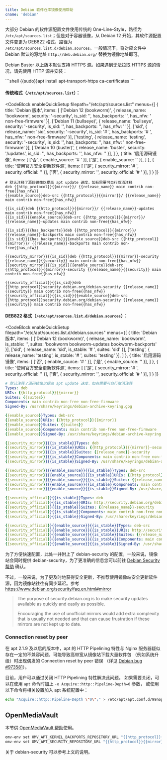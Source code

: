 ```yaml
---
title: Debian 软件仓库镜像使用帮助
cname: 'debian'
---
```


大部分 Debian 的软件源配置文件使用传统的 One-Line-Style，路径为 `/etc/apt/sources.list`；但是对于容器镜像，从 Debian 12 开始，其软件源配置文件变更为 DEB822 格式，路径为 `/etc/apt/sources.list.d/debian.sources`。一般情况下，将对应文件中 Debian 默认的源地址 `http://deb.debian.org/` 替换为镜像地址即可。

Debian Buster 以上版本默认支持 HTTPS 源。如果遇到无法拉取 HTTPS 源的情况，请先使用 HTTP 源并安装：

<CodeBlock>
```shell
{{sudo}}apt install apt-transport-https ca-certificates
```
</CodeBlock>

#### 传统格式（`/etc/apt/sources.list`）：

<CodeBlock
  enableQuickSetup
  filepath="/etc/apt/sources.list"
  menus={[
    {
      title: 'Debian 版本',
      items: [
        ['Debian 12 (bookworm)', { release_name: 'bookworm', security: '-security', is_sid: '', has_backports: '', has_nfw: ' non-free-firmware' }],
        ['Debian 11 (bullseye)', { release_name: 'bullseye', security: '-security', is_sid: '', has_backports: '', has_nfw: '' }],
        ['sid', { release_name: 'sid', security: '-security', is_sid: '# ', has_backports: '# ', has_nfw: ' non-free-firmware' }],
        ['testing', { release_name: 'testing', security: '-security', is_sid: '', has_backports: '', has_nfw: ' non-free-firmware' }],
        ['Debian 10 (buster)', { release_name: 'buster', security: '/updates', is_sid: '', has_backports: '', has_nfw: '' }],
      ]
    },
    {
      title: '启用源码镜像',
      items: [
        ['否', { enable_source: '# ' }],
        ['是', { enable_source: '' }],
      ]
    },
    {
      title: '使用官方安全更新软件源',
      items: [
        ['是', { security_mirror: '# ', security_official: '' }],
        ['否', { security_mirror: '', security_official: '# ' }],
      ]
    }
  ]}
>

```properties
# 默认注释了源码镜像以提高 apt update 速度，如有需要可自行取消注释
deb {{http_protocol}}{{mirror}}/ {{release_name}} main contrib non-free{{has_nfw}}
{{enable_source}}deb-src {{http_protocol}}{{mirror}}/ {{release_name}} main contrib non-free{{has_nfw}}

{{is_sid}}deb {{http_protocol}}{{mirror}}/ {{release_name}}-updates main contrib non-free{{has_nfw}}
{{is_sid}}{{enable_source}}deb-src {{http_protocol}}{{mirror}}/ {{release_name}}-updates main contrib non-free{{has_nfw}}

{{is_sid}}{{has_backports}}deb {{http_protocol}}{{mirror}}/ {{release_name}}-backports main contrib non-free{{has_nfw}}
{{is_sid}}{{has_backports}}{{enable_source}}deb-src {{http_protocol}}{{mirror}}/ {{release_name}}-backports main contrib non-free{{has_nfw}}

{{security_mirror}}{{is_sid}}deb {{http_protocol}}{{mirror}}-security {{release_name}}{{security}} main contrib non-free{{has_nfw}}
{{security_mirror}}{{is_sid}}{{enable_source}}deb-src {{http_protocol}}{{mirror}}-security {{release_name}}{{security}} main contrib non-free{{has_nfw}}

{{security_official}}{{is_sid}}deb {{http_protocol}}security.debian.org/debian-security {{release_name}}{{security}} main contrib non-free{{has_nfw}}
{{security_official}}{{is_sid}}{{enable_source}}deb-src {{http_protocol}}security.debian.org/debian-security {{release_name}}{{security}} main contrib non-free{{has_nfw}}
```

</CodeBlock>

#### DEB822 格式（`/etc/apt/sources.list.d/debian.sources`）：

<CodeBlock
  enableQuickSetup
  filepath="/etc/apt/sources.list.d/debian.sources"
  menus={[
    {
      title: 'Debian 版本',
      items: [
        ['Debian 12 (bookworm)', { release_name: 'bookworm', is_stable: '', suites: 'bookworm bookworm-updates bookworm-backports' }],
        ['sid', { release_name: 'sid', is_stable: '# ', suites: 'sid' }],
        ['testing', { release_name: 'testing', is_stable: '# ', suites: 'testing' }],
      ]
    },
    {
      title: '启用源码镜像',
      items: [
        ['否', { enable_source: '# ' }],
        ['是', { enable_source: '' }],
      ]
    },
    {
      title: '使用官方安全更新软件源',
      items: [
        ['是', { security_mirror: '# ', security_official: '' }],
        ['否', { security_mirror: '', security_official: '# ' }],
      ]
    }
  ]}
>

```yaml
# 默认注释了源码镜像以提高 apt update 速度，如有需要可自行取消注释
Types: deb
URIs: {{http_protocol}}{{mirror}}
Suites: {{suites}}
Components: main contrib non-free non-free-firmware
Signed-By: /usr/share/keyrings/debian-archive-keyring.gpg

{{enable_source}}Types: deb-src
{{enable_source}}URIs: {{http_protocol}}{{mirror}}
{{enable_source}}Suites: {{suites}}
{{enable_source}}Components: main contrib non-free non-free-firmware
{{enable_source}}Signed-By: /usr/share/keyrings/debian-archive-keyring.gpg

{{security_mirror}}{{is_stable}}Types: deb
{{security_mirror}}{{is_stable}}URIs: {{http_protocol}}{{mirror}}-security
{{security_mirror}}{{is_stable}}Suites: {{release_name}}-security
{{security_mirror}}{{is_stable}}Components: main contrib non-free non-free-firmware
{{security_mirror}}{{is_stable}}Signed-By: /usr/share/keyrings/debian-archive-keyring.gpg

{{security_mirror}}{{enable_source}}{{is_stable}}Types: deb-src
{{security_mirror}}{{enable_source}}{{is_stable}}URIs: {{http_protocol}}{{mirror}}-security
{{security_mirror}}{{enable_source}}{{is_stable}}Suites: {{release_name}}-security
{{security_mirror}}{{enable_source}}{{is_stable}}Components: main contrib non-free non-free-firmware
{{security_mirror}}{{enable_source}}{{is_stable}}Signed-By: /usr/share/keyrings/debian-archive-keyring.gpg

{{security_official}}{{is_stable}}Types: deb
{{security_official}}{{is_stable}}URIs: http://security.debian.org/debian-security
{{security_official}}{{is_stable}}Suites: {{release_name}}-security
{{security_official}}{{is_stable}}Components: main contrib non-free non-free-firmware
{{security_official}}{{is_stable}}Signed-By: /usr/share/keyrings/debian-archive-keyring.gpg

{{security_official}}{{enable_source}}{{is_stable}}Types: deb-src
{{security_official}}{{enable_source}}{{is_stable}}URIs: http://security.debian.org/debian-security
{{security_official}}{{enable_source}}{{is_stable}}Suites: {{release_name}}-security
{{security_official}}{{enable_source}}{{is_stable}}Components: main contrib non-free non-free-firmware
{{security_official}}{{enable_source}}{{is_stable}}Signed-By: /usr/share/keyrings/debian-archive-keyring.gpg
```

</CodeBlock>

为了方便快速配置，此处一并附上了 debian-security 的配置，一般来说，镜像站会同时提供 debian-security，为了更准确的信息您可以前往 [Debian Security 帮助](/debian-security/) 确认。

不过，一般来说，为了更及时地获得安全更新，不推荐使用镜像站安全更新软件源，因为镜像站往往有同步延迟。参考 https://www.debian.org/security/faq.en.html#mirror

> The purpose of security.debian.org is to make security updates available as quickly and easily as possible.
>
> Encouraging the use of unofficial mirrors would add extra complexity that is usually not needed and that can cause frustration if these mirrors are not kept up to date.

### Connection reset by peer

在 apt 2.1.9 及以后的版本中，apt 的 HTTP Pipelining 特性与 Nginx 服务器疑似存在一定的不兼容问题，可能导致高带宽从镜像站下载大量软件包
（例如系统升级）时出现偶发的 Connection reset by peer 错误
（详见 [Debian bug #973581](https://bugs.debian.org/cgi-bin/bugreport.cgi?bug=973581)）。

目前，用户可以通过关闭 HTTP Pipelining 特性解决此问题。
如果需要关闭，可以在使用 `apt` 命令时加上 `-o Acquire::http::Pipeline-Depth=0` 参数，
或使用以下命令将相关设置加入 apt 系统配置中：

```bash
echo "Acquire::http::Pipeline-Depth \"0\";" > /etc/apt/apt.conf.d/99nopipelining
```

## OpenMediaVault

本节供 [OpenMediaVault 帮助](/OpenMediaVault/)使用。

<CodeBlock>

```bash
omv-env set OMV_APT_KERNEL_BACKPORTS_REPOSITORY_URL "{{http_protocol}}{{mirror}}"
omv-env set OMV_APT_SECURITY_REPOSITORY_URL "{{http_protocol}}{{mirror}}-security"
```

</CodeBlock>

关于 debian-security 可以参考上文的说明。
